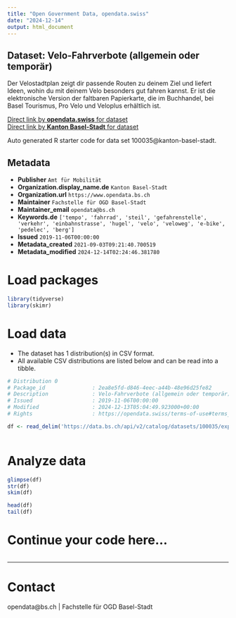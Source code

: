 ```yaml
---
title: "Open Government Data, opendata.swiss"
date: "2024-12-14"
output: html_document
---
```


## Dataset: Velo-Fahrverbote (allgemein oder temporär)

Der Velostadtplan zeigt dir passende Routen zu deinem Ziel und liefert Ideen, wohin du mit deinem Velo besonders gut fahren kannst. Er ist die elektronische Version der faltbaren Papierkarte, die im Buchhandel, bei Basel Tourismus, Pro Velo und Veloplus erhältlich ist.

[Direct link by **opendata.swiss** for dataset](https://opendata.swiss/de/dataset/velo-fahrverbote-allgemein-oder-temporar)<br>
[Direct link by **Kanton Basel-Stadt** for dataset](https://data.bs.ch/explore/dataset/100035/)

Auto generated R starter code for data set 100035@kanton-basel-stadt.

## Metadata

- **Publisher** `Amt für Mobilität`
- **Organization.display_name.de** `Kanton Basel-Stadt`
- **Organization.url** `https://www.opendata.bs.ch`
- **Maintainer** `Fachstelle für OGD Basel-Stadt`
- **Maintainer_email** `opendata@bs.ch`
- **Keywords.de** `['tempo', 'fahrrad', 'steil', 'gefahrenstelle', 'verkehr', 'einbahnstrasse', 'hugel', 'velo', 'veloweg', 'e-bike', 'pedelec', 'berg']`
- **Issued** `2019-11-06T00:00:00`
- **Metadata_created** `2021-09-03T09:21:40.700519`
- **Metadata_modified** `2024-12-14T02:24:46.381780`


# Load packages

```r

library(tidyverse)
library(skimr)

```

# Load data

-   The dataset has 1 distribution(s) in CSV format.
-   All available CSV distributions are listed below and can be read into a tibble.

```r

# Distribution 0
# Package_id               : 2ea8e5fd-d846-4eec-a44b-48e96d25fe82
# Description              : Velo-Fahrverbote (allgemein oder temporär) (csv)
# Issued                   : 2019-11-06T00:00:00
# Modified                 : 2024-12-13T05:04:49.923000+00:00
# Rights                   : https://opendata.swiss/terms-of-use#terms_by

df <- read_delim('https://data.bs.ch/api/v2/catalog/datasets/100035/exports/csv?use_labels=true')



```

# Analyze data

```r

glimpse(df)
str(df)
skim(df)

head(df)
tail(df)

```

# Continue your code here...

```r

```

------------------------------------------------------------------------

# Contact

opendata@bs.ch | Fachstelle für OGD Basel-Stadt
